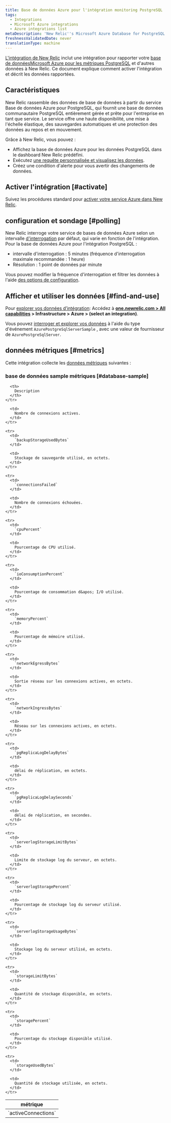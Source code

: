 ```yaml
---
title: Base de données Azure pour l'intégration monitoring PostgreSQL
tags:
  - Integrations
  - Microsoft Azure integrations
  - Azure integrations list
metaDescription: 'New Relic''s Microsoft Azure Database for PostgreSQL integration: what data it reports, and how to enable it.'
freshnessValidatedDate: never
translationType: machine
---
```


[L&apos;intégration de New Relic](/docs/infrastructure/introduction-infra-monitoring) inclut une intégration pour rapporter votre [base de donnéesMicrosoft Azure pour les métriques PostgreSQL](https://docs.microsoft.com/en-gb/azure/postgresql/) et d&apos;autres données à New Relic. Ce document explique comment activer l&apos;intégration et décrit les données rapportées.

## Caractéristiques

New Relic rassemble des données de base de données à partir du service Base de données Azure pour PostgreSQL, qui fournit une base de données communautaire PostgreSQL entièrement gérée et prête pour l&apos;entreprise en tant que service. Le service offre une haute disponibilité, une mise à l&apos;échelle élastique, des sauvegardes automatiques et une protection des données au repos et en mouvement.

Grâce à New Relic, vous pouvez :

* Affichez la base de données Azure pour les données PostgreSQL dans le dashboard New Relic prédéfini.
* Exécutez [une requête personnalisée et visualisez les données](/docs/using-new-relic/data/understand-data/query-new-relic-data).
* Créez une condition d&apos;alerte pour vous avertir des changements de données.

## Activer l&apos;intégration [#activate]

Suivez les procédures standard pour [activer votre service Azure dans New Relic](/docs/infrastructure/microsoft-azure-integrations/getting-started/activate-azure-integrations).

## configuration et sondage [#polling]

New Relic interroge votre service de bases de données Azure selon un intervalle [d&apos;interrogation](/docs/integrations/microsoft-azure-integrations/getting-started/azure-integration-polling) par défaut, qui varie en fonction de l&apos;intégration. Pour la base de données Azure pour l&apos;intégration PostgreSQL :

* intervalle d&apos;interrogation : 5 minutes (fréquence d&apos;interrogation maximale recommandée : 1 heure)
* Résolution : 1 point de données par minute

Vous pouvez modifier la fréquence d&apos;interrogation et filtrer les données à l&apos;aide [des options de configuration](/docs/integrations/new-relic-integrations/getting-started/configure-polling-frequency-data-collection-cloud-integrations).

## Afficher et utiliser les données [#find-and-use]

Pour [explorer vos données d’intégration](/docs/infrastructure/integrations/find-use-infrastructure-integration-data): Accédez à <DNT>**[one.newrelic.com &gt; All capabilities](https://one.newrelic.com/all-capabilities) &gt; Infrastructure &gt; Azure &gt; (select an integration)**</DNT>.

Vous pouvez [interroger et explorer vos données](/docs/using-new-relic/data/understand-data/query-new-relic-data) à l&apos;aide du type d&apos;événement `AzurePostgreSqlServerSample` , avec une valeur de fournisseur de `AzurePostgreSqlServer`.

## données métriques [#metrics]

Cette intégration collecte les [données métriques](/docs/infrastructure/integrations-getting-started/getting-started/understand-integration-data-data-types#metric) suivantes :

### base de données sample métriques [#database-sample]

<table>
  <thead>
    <tr>
      <th style={{ width: "300px" }}>
        métrique
      </th>

      <th>
        Description
      </th>
    </tr>
  </thead>

  <tbody>
    <tr>
      <td>
        `activeConnections`
      </td>

      <td>
        Nombre de connexions actives.
      </td>
    </tr>

    <tr>
      <td>
        `backupStorageUsedBytes`
      </td>

      <td>
        Stockage de sauvegarde utilisé, en octets.
      </td>
    </tr>

    <tr>
      <td>
        `connectionsFailed`
      </td>

      <td>
        Nombre de connexions échouées.
      </td>
    </tr>

    <tr>
      <td>
        `cpuPercent`
      </td>

      <td>
        Pourcentage de CPU utilisé.
      </td>
    </tr>

    <tr>
      <td>
        `ioConsumptionPercent`
      </td>

      <td>
        Pourcentage de consommation d&apos; I/O utilisé.
      </td>
    </tr>

    <tr>
      <td>
        `memoryPercent`
      </td>

      <td>
        Pourcentage de mémoire utilisé.
      </td>
    </tr>

    <tr>
      <td>
        `networkEgressBytes`
      </td>

      <td>
        Sortie réseau sur les connexions actives, en octets.
      </td>
    </tr>

    <tr>
      <td>
        `networkIngressBytes`
      </td>

      <td>
        Réseau sur les connexions actives, en octets.
      </td>
    </tr>

    <tr>
      <td>
        `pgReplicaLogDelayBytes`
      </td>

      <td>
        délai de réplication, en octets.
      </td>
    </tr>

    <tr>
      <td>
        `pgReplicaLogDelaySeconds`
      </td>

      <td>
        délai de réplication, en secondes.
      </td>
    </tr>

    <tr>
      <td>
        `serverlogStorageLimitBytes`
      </td>

      <td>
        Limite de stockage log du serveur, en octets.
      </td>
    </tr>

    <tr>
      <td>
        `serverlogStoragePercent`
      </td>

      <td>
        Pourcentage de stockage log du serveur utilisé.
      </td>
    </tr>

    <tr>
      <td>
        `serverlogStorageUsageBytes`
      </td>

      <td>
        Stockage log du serveur utilisé, en octets.
      </td>
    </tr>

    <tr>
      <td>
        `storageLimitBytes`
      </td>

      <td>
        Quantité de stockage disponible, en octets.
      </td>
    </tr>

    <tr>
      <td>
        `storagePercent`
      </td>

      <td>
        Pourcentage du stockage disponible utilisé.
      </td>
    </tr>

    <tr>
      <td>
        `storageUsedBytes`
      </td>

      <td>
        Quantité de stockage utilisée, en octets.
      </td>
    </tr>
  </tbody>
</table>